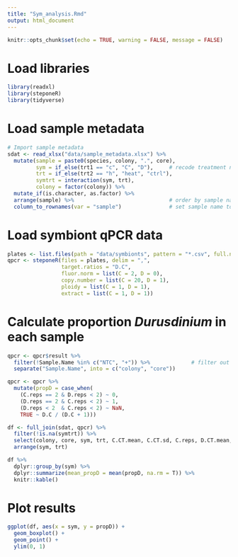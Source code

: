 ```yaml
---
title: "Sym_analysis.Rmd"
output: html_document
---
```


```r
knitr::opts_chunk$set(echo = TRUE, warning = FALSE, message = FALSE)
```

# Load libraries
```r
library(readxl)
library(steponeR)
library(tidyverse)
```

# Load sample metadata
```r
# Import sample metadata
sdat <- read_xlsx("data/sample_metadata.xlsx") %>%
  mutate(sample = paste0(species, colony, ".", core),
         sym = if_else(trt1 == "c", "C", "D"),     # recode treatment names
         trt = if_else(trt2 == "h", "heat", "ctrl"),
         symtrt = interaction(sym, trt),
         colony = factor(colony)) %>%
  mutate_if(is.character, as.factor) %>%
  arrange(sample) %>%                              # order by sample name
  column_to_rownames(var = "sample")               # set sample name to rownames
```

# Load symbiont qPCR data
```r
plates <- list.files(path = "data/symbionts", pattern = "*.csv", full.names = TRUE)
qpcr <- steponeR(files = plates, delim = ",", 
                 target.ratios = "D.C",
                 fluor.norm = list(C = 2, D = 0),
                 copy.number = list(C = 20, D = 1),
                 ploidy = list(C = 1, D = 1),
                 extract = list(C = 1, D = 1))
```

# Calculate proportion *Durusdinium* in each sample
```r
qpcr <- qpcr$result %>%
  filter(!Sample.Name %in% c("NTC", "+")) %>%             # filter out positive and negative controls
  separate("Sample.Name", into = c("colony", "core"))

qpcr <- qpcr %>%
  mutate(propD = case_when(
    (C.reps == 2 & D.reps < 2) ~ 0,
    (D.reps == 2 & C.reps < 2) ~ 1,
    (D.reps < 2  & C.reps < 2) ~ NaN,
    TRUE ~ D.C / (D.C + 1)))

df <- full_join(sdat, qpcr) %>%
  filter(!is.na(symtrt)) %>%
  select(colony, core, sym, trt, C.CT.mean, C.CT.sd, C.reps, D.CT.mean, D.CT.sd, D.reps, propD) %>%
  arrange(sym, trt)

df %>%
  dplyr::group_by(sym) %>%
  dplyr::summarize(mean_propD = mean(propD, na.rm = T)) %>%
  knitr::kable()
```

# Plot results
```r
ggplot(df, aes(x = sym, y = propD)) +
  geom_boxplot() +
  geom_point() +
  ylim(0, 1)
```

